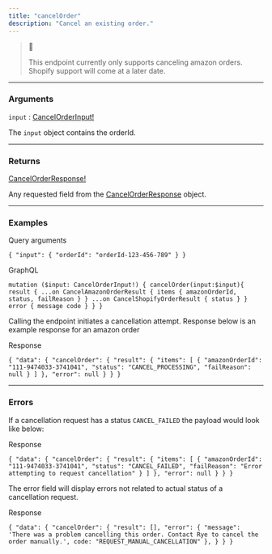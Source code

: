 ```yaml
---
title: "cancelOrder"
description: "Cancel an existing order."
---
```


> 📘
> 
> This endpoint currently only supports canceling amazon orders. Shopify support will come at a later date.

---

### Arguments

`input` : [CancelOrderInput!](https://rye-docs.readme.io/reference/cancelorderinput)

The `input` object contains the orderId.

---

### Returns

[CancelOrderResponse!](/reference/cancelorderresponse#fields)

Any requested field from the [CancelOrderResponse](/reference/cancelorderresponse) object.

---

### Examples

Query arguments

`{
    "input": {
        "orderId": "orderId-123-456-789"
    }
}
`

GraphQL

`mutation ($input: CancelOrderInput!) {
    cancelOrder(input:$input){
        result {
        ...on CancelAmazonOrderResult { items { amazonOrderId, status, failReason } }
        ...on CancelShopifyOrderResult { status }
        }
        error {
            message
            code
        }
    }
}
`

Calling the endpoint initiates a cancellation attempt. Response below is an example response for an amazon order

Response

`{
    "data": {
        "cancelOrder": {
            "result": {
                "items": [
                    {
                        "amazonOrderId": "111-9474033-3741041",
                        "status": "CANCEL_PROCESSING",
                        "failReason": null
                    }
                ]
            },
            "error": null
        }
    }
}
`

---

### Errors

If a cancellation request has a status `CANCEL_FAILED` the payload would look like below:

Response

`{
    "data": {
        "cancelOrder": {
            "result": {
                "items": [
                    {
                        "amazonOrderId": "111-9474033-3741041",
                        "status": "CANCEL_FAILED",
                        "failReason": "Error attempting to request cancellation"
                    }
                ]
            },
            "error": null
        }
    }
}
`

The error field will display errors not related to actual status of a cancellation request.

Response

`{
    "data": {
        "cancelOrder": {
            "result": [],
            "error": {
              "message":
                'There was a problem cancelling this order. Contact Rye to cancel the order manually.',
              code: "REQUEST_MANUAL_CANCELLATION"
          },
        }
    }
}
`